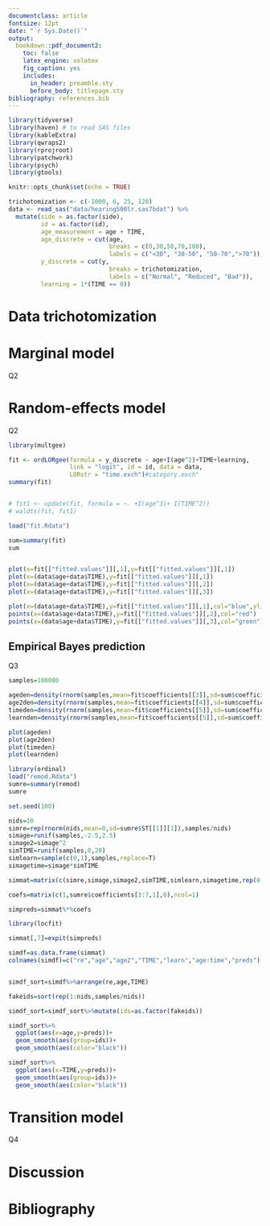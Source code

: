 ---
documentclass: article
fontsize: 12pt
date: "`r Sys.Date()`"
output: 
  bookdown::pdf_document2: 
    toc: false
    latex_engine: xelatex
    fig_caption: yes
    includes:
      in_header: preamble.sty
      before_body: titlepage.sty
bibliography: references.bib  
---

```{r setup, include=FALSE, message=FALSE, warning=FALSE}
library(tidyverse)
library(haven) # to read SAS files
library(kableExtra)
library(qwraps2)
library(rprojroot)
library(patchwork)
library(psych)
library(gtools)

knitr::opts_chunk$set(echo = TRUE)
```

```{r load, include=FALSE, message=FALSE, warning=FALSE}
trichotomization <- c(-1000, 6, 25, 120)
data <- read_sas("data/hearing500lr.sas7bdat") %>%
  mutate(side = as.factor(side),
         id = as.factor(id),
         age_measurement = age + TIME,
         age_discrete = cut(age,
                            breaks = c(0,30,50,70,100),
                            labels = c("<30", "30-50", "50-70",">70")),
         y_discrete = cut(y,
                            breaks = trichotomization,
                            labels = c("Normal", "Reduced", "Bad")),
         learning = 1*(TIME == 0))
```
# Data trichotomization

# Marginal model
Q2

# Random-effects model
Q2

```{r}
library(multgee)
```

```{r}
fit <- ordLORgee(formula = y_discrete ~ age+I(age^2)+TIME+learning,
                 link = "logit", id = id, data = data,
                 LORstr = "time.exch")#category.exch"
summary(fit)


# fit1 <- update(fit, formula = ~. +I(age^3)+ I(TIME^2))
# waldts(fit, fit1)
```

```{r}
load("fit.Rdata")
```

```{r}
sum=summary(fit)
sum


plot(x=fit[["fitted.values"]][,1],y=fit[["fitted.values"]][,1])
plot(x=(data$age+data$TIME),y=fit[["fitted.values"]][,1])
plot(x=(data$age+data$TIME),y=fit[["fitted.values"]][,2])
plot(x=(data$age+data$TIME),y=fit[["fitted.values"]][,3])

plot(x=(data$age+data$TIME),y=fit[["fitted.values"]][,1],col="blue",ylim = range(0,1))
points(x=(data$age+data$TIME),y=fit[["fitted.values"]][,2],col="red")
points(x=(data$age+data$TIME),y=fit[["fitted.values"]][,3],col="green")
```

## Empirical Bayes prediction
Q3


```{r}
samples=100000

ageden=density(rnorm(samples,mean=fit$coefficients[[3]],sd=sum$coefficients[3,2]))
age2den=density(rnorm(samples,mean=fit$coefficients[[4]],sd=sum$coefficients[4,2]))
timeden=density(rnorm(samples,mean=fit$coefficients[[5]],sd=sum$coefficients[5,2]))
learnden=density(rnorm(samples,mean=fit$coefficients[[5]],sd=sum$coefficients[6,2]))

plot(ageden)
plot(age2den)
plot(timeden)
plot(learnden)
```

```{r}
library(ordinal)
load("remod.Rdata")
sumre=summary(remod)
sumre
```

```{r}
set.seed(100)

nids=10
simre=rep(rnorm(nids,mean=0,sd=sumre$ST[[1]][1]),samples/nids)
simage=runif(samples,-2.5,2.5)
simage2=simage^2
simTIME=runif(samples,0,20)
simlearn=sample(c(0,1),samples,replace=T)
simagetime=simage*simTIME

simmat=matrix(c(simre,simage,simage2,simTIME,simlearn,simagetime,rep(0,samples)),ncol=7)

coefs=matrix(c(1,sumre$coefficients[3:7,1],0),ncol=1)

simpreds=simmat%*%coefs

library(locfit)

simmat[,7]=expit(simpreds)

simdf=as.data.frame(simmat)
colnames(simdf)=c("re","age","age2","TIME","learn","age:time","preds")


simdf_sort=simdf%>%arrange(re,age,TIME)

fakeids=sort(rep(1:nids,samples/nids))

simdf_sort=simdf_sort%>%mutate(ids=as.factor(fakeids))

simdf_sort%>%
  ggplot(aes(x=age,y=preds))+
  geom_smooth(aes(group=ids))+
  geom_smooth(aes(color="black"))

simdf_sort%>%
  ggplot(aes(x=TIME,y=preds))+
  geom_smooth(aes(group=ids))+
  geom_smooth(aes(color="black"))

```


# Transition model
Q4

# Discussion


# Bibliography

